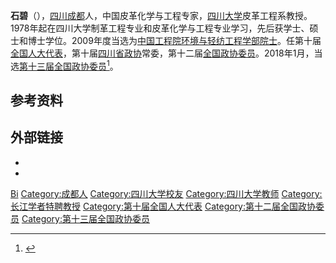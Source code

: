 '''石碧'''（{{bd|1958年|6月||catIdx=Shi石}}），[[四川省|四川]][[成都|成都]]人，中国皮革化学与工程专家，[[四川大学|四川大学]]皮革工程系教授。1978年起在四川大学制革工程专业和皮革化学与工程专业学习，先后获学士、硕士和博士学位。2009年度当选为[[中国工程院环境与轻纺工程学部|中国工程院环境与轻纺工程学部]][[中国工程院院士|院士]]。任第十届[[全国人大代表|全国人大代表]]，第十届[[四川省政协|四川省政协]]常委，第十二届[[全国政协委员|全国政协委员]]。2018年1月，当选[[中国人民政治协商会议第十三届全国委员会委员名单|第十三届全国政协委员]]<ref>{{Cite web|url=http://sports.163.com/18/0126/06/D92BRKK400051C89.html|title=中国人民政治协商会议第十三届全国委员会委员名单|accessdate=2018-01-26|last=|work=网易|archive-url=https://web.archive.org/web/20180127143232/http://sports.163.com/18/0126/06/D92BRKK400051C89.html|archive-date=2018-01-27|dead-url=yes}}</ref>。

== 参考资料 ==
{{reflist}}

== 外部链接 ==
* {{cite web | url=http://nell.scu.edu.cn/lcelab/content/?124.html | title=石碧 | work=皮革化学与工程教育部重点实验室 | date=2012-08-16 | accessdate=2014-02-26 | archive-date=2014-02-02 | archive-url=https://web.archive.org/web/20140202160011/http://nell.scu.edu.cn/lcelab/content/?124.html | dead-url=no }}
* {{cite web | url=http://www.scu.edu.cn/news/zt/rw/webinfo/2011/06/1340067507490368.htm | title=轻纺与食品学院教授石碧院士先进事迹 | work=四川大学新闻网 | date=2011-06-10 | accessdate=2014-02-26 | archive-url=https://web.archive.org/web/20140302101651/http://www.scu.edu.cn/news/zt/rw/webinfo/2011/06/1340067507490368.htm | archive-date=2014-03-02 | dead-url=yes }}

{{中国工程院环境与轻纺工程学部院士}}
{{第三批“长江学者奖励计划”特聘教授}}

{{Authority control}}
{{DEFAULTSORT:Shi石}}
[[Category:石姓|Bi]]
[[Category:成都人|Category:成都人]]
[[Category:四川大学校友|Category:四川大学校友]]
[[Category:四川大学教师|Category:四川大学教师]]
[[Category:长江学者特聘教授|Category:长江学者特聘教授]]
[[Category:第十届全国人大代表|Category:第十届全国人大代表]]
[[Category:第十二届全国政协委员|Category:第十二届全国政协委员]]
[[Category:第十三届全国政协委员|Category:第十三届全国政协委员]]